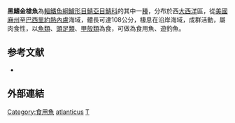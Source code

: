 {{TA|1=zh-cn:金枪鱼; zh-tw:鮪魚; zh-hk:吞拿魚; zh-hant:金槍魚}}
{{Speciesbox
| image = Blackfin tuna, Duane Raver Jr.jpg
| image_width = 250px
| image_caption = 
| status = LC
| status_system = IUCN3.1
| genus = Thunnus
| species = atlanticus
| authority = [[Lesson|Lesson]], 1831
| synonyms = *''Orcynus balteatus''<br /><small>Cuvier, 1832</small>
*''Parathunnus ambiguus''<br /><small>Mowbray, 1935</small>
*''Parathunnus atlanticus''<br /><small>Lesson, 1831</small>
*''Parathunnus rosengarteni''<br /><small>Fowler, 1934</small>
*''Thunnus balteatus''<br /><small>Cuvier, 1832</small>
}}

'''黑鰭金槍魚'''為[[輻鰭魚綱|輻鰭魚綱]][[鱸形目|鱸形目]][[鯖亞目|鯖亞目]][[鯖科|鯖科]]的其中一[[種|種]]，分布於西[[大西洋|大西洋]]區，從[[美國|美國]][[麻薩諸塞州|麻州]]至[[巴西|巴西]][[里約熱內盧|里約熱內盧]]海域，體長可達108公分，棲息在沿岸海域，成群活動，屬肉食性，以[[魚類|魚類]]、[[頭足類|頭足類]]、[[甲殼類|甲殼類]]為食，可做為食用魚、遊釣魚。

== 参考文献 ==
{{refbegin}}
*{{FishBase_species|genus=Thunnus|species=atlanticus|year=2012|month=7}}
{{refend}}

==外部連結 == 
{{refbegin}}
{{wikispecies-inline|Thunnus atlanticus|黑鰭金槍魚}}
{{refend}}

{{Tuna|state=autocollapse}}
{{Taxonbar|from=Q784412}}

[[Category:食用魚|Category:食用魚]]
[[Category:金槍魚屬|atlanticus]]
[[Category:1831年描述的魚類|T]]


{{鱸形目小作品}}